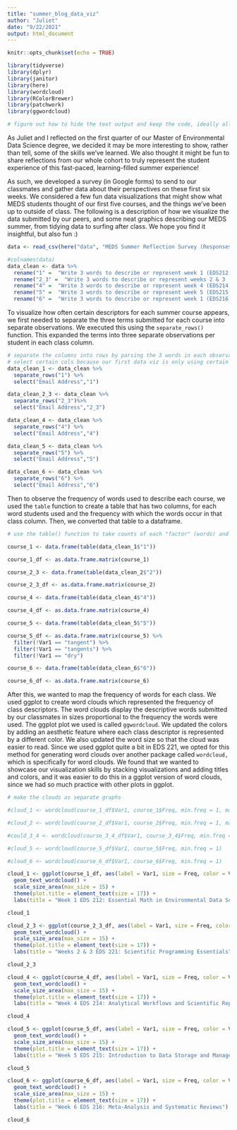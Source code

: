 ```yaml
---
title: "summer_blog_data_viz"
author: "Juliet"
date: "9/22/2021"
output: html_document
---
```


```r
knitr::opts_chunk$set(echo = TRUE)
```

```r
library(tidyverse)
library(dplyr)
library(janitor)
library(here)
library(wordcloud)
library(RColorBrewer)
library(patchwork)
library(ggwordcloud)

# figure out how to hide the text output and keep the code, ideally allowing the reader to open and close the code in the knitted document through some variation of: include = FALSE, collapse = TRUE, class.source = 'fold-hide', results = 'hide'
```


As Juliet and I reflected on the first quarter of our Master of Environmental Data Science degree, we decided it may be more interesting to show, rather than tell, some of the skills we’ve learned. We also thought it might be fun to share reflections from our whole cohort to truly represent the student experience of this fast-paced, learning-filled summer experience!

As such, we developed a survey (in Google forms) to send to our classmates and gather data about their perspectives on these first six weeks. We considered a few fun data visualizations that might show what MEDS students thought of our first five courses, and the things we’ve been up to outside of class. The following is a description of how we visualize the data submitted by our peers, and some neat graphics describing our MEDS summer, from tidying data to surfing after class. We hope you find it insightful, but also fun :) 


```r
data <- read_csv(here("data", "MEDS Summer Reflection Survey (Responses) - Responses Clean.csv"))
```

```r
#colnames(data)
data_clean <- data %>% 
  rename("1" =  "Write 3 words to describe or represent week 1 (EDS212 w/ Allison) here:") %>% 
  rename("2_3" =  "Write 3 words to describe or represent weeks 2 & 3 (EDS221 w/ Allison) here:") %>% 
  rename("4" =  "Write 3 words to describe or represent week 4 (EDS214 w/ Julien) here:") %>% 
  rename("5" =  "Write 3 words to describe or represent week 5 (EDS215 w/ Frew) here:") %>% 
  rename("6" =  "Write 3 words to describe or represent week 1 (EDS216 w/ Scott) here:")
```

To visualize how often certain descriptors for each summer course appears, we first needed to separate the three terms submitted for each course into separate observations. We executed this using the `separate_rows()` function. This expanded the terms into three separate observations per student in each class column. 

```r
# separate the columns into rows by parsing the 3 words in each observation into 3 different observations
# select certain cols because our first data viz is only using certain cols 
data_clean_1 <- data_clean %>% 
  separate_rows("1") %>% 
  select("Email Address","1")

data_clean_2_3 <- data_clean %>% 
  separate_rows("2_3")%>% 
  select("Email Address","2_3")

data_clean_4 <- data_clean %>% 
  separate_rows("4") %>% 
  select("Email Address","4")

data_clean_5 <- data_clean %>% 
  separate_rows("5") %>% 
  select("Email Address","5")

data_clean_6 <- data_clean %>% 
  separate_rows("6") %>% 
  select("Email Address","6")


```

Then to observe the frequency of words used to describe each course, we used the `table` function to create a table that has two columns, for each word students used and the frequency with which the words occur in that class column. Then, we converted that table to a dataframe. 


```r
# use the table() function to take counts of each "factor" (words) and use the data.frame() function to convert these tables to data frames

course_1 <- data.frame(table(data_clean_1$"1"))

course_1_df <- as.data.frame.matrix(course_1)

course_2_3 <- data.frame(table(data_clean_2$"2"))

course_2_3_df <- as.data.frame.matrix(course_2)

course_4 <- data.frame(table(data_clean_4$"4"))

course_4_df <- as.data.frame.matrix(course_4)

course_5 <- data.frame(table(data_clean_5$"5"))

course_5_df <- as.data.frame.matrix(course_5) %>% 
  filter(!Var1 == "tangent") %>% 
  filter(!Var1 == "tangents") %>% 
  filter(!Var1 == "dry")

course_6 <- data.frame(table(data_clean_6$"6"))

course_6_df <- as.data.frame.matrix(course_6)
```

After this, we wanted to map the frequency of words for each class. We used ggplot to create word clouds which represented the frequency of class descriptors. The word clouds display the descriptive words submitted by our classmates in sizes proportional to the frequency the words were used. The ggplot plot we used is called `ggwordcloud`. We updated the colors by adding an aesthetic feature where each class descriptor is represented by a different color. We also updated the word size so that the cloud was easier to read. 
Since we used ggplot quite a bit in EDS 221, we opted for this method for generating word clouds over another package called `wordcloud,` which is specifically for word clouds. We found that we wanted to showcase our visualization skills by stacking visualizations and adding titles and colors, and it was easier to do this in a ggplot version of word clouds, since we had so much practice with other plots in ggplot.

```r
# make the clouds as separate graphs

#cloud_1 <- wordcloud(course_1_df$Var1, course_1$Freq, min.freq = 1, main = "Week 1 EDS 212:Essential Math in Environmental Data Science ")

#cloud_2 <- wordcloud(course_2_df$Var1, course_2$Freq, min.freq = 1, main = "Week 1 EDS 221")

#could_3_4 <- wordcloud(course_3_4_df$Var1, course_3_4$Freq, min.freq = 1)

#cloud_5 <- wordcloud(course_5_df$Var1, course_5$Freq, min.freq = 1)

#cloud_6 <- wordcloud(course_6_df$Var1, course_6$Freq, min.freq = 1)
```

```r
cloud_1 <- ggplot(course_1_df, aes(label = Var1, size = Freq, color = Var1)) +
  geom_text_wordcloud() +
  scale_size_area(max_size = 15) +
  theme(plot.title = element_text(size = 17)) +
  labs(title = "Week 1 EDS 212: Essential Math in Environmental Data Science")

cloud_1

cloud_2_3 <- ggplot(course_2_3_df, aes(label = Var1, size = Freq, color = Var1)) +
  geom_text_wordcloud() +
  scale_size_area(max_size = 15) +
  theme(plot.title = element_text(size = 17)) +
  labs(title = "Weeks 2 & 3 EDS 221: Scientific Programming Essentials")

cloud_2_3

cloud_4 <- ggplot(course_4_df, aes(label = Var1, size = Freq, color = Var1)) +
  geom_text_wordcloud() +
  scale_size_area(max_size = 15) +
  theme(plot.title = element_text(size = 17)) +
  labs(title = "Week 4 EDS 214: Analytical Workflows and Scientific Reproducibility")

cloud_4

cloud_5 <- ggplot(course_5_df, aes(label = Var1, size = Freq, color = Var1)) +
  geom_text_wordcloud() +
  scale_size_area(max_size = 15) +
  theme(plot.title = element_text(size = 17)) +
  labs(title = "Week 5 EDS 215: Introduction to Data Storage and Management")

cloud_5

cloud_6 <- ggplot(course_6_df, aes(label = Var1, size = Freq, color = Var1)) +
  geom_text_wordcloud() +
  scale_size_area(max_size = 15) +
  theme(plot.title = element_text(size = 17)) +
  labs(title = "Week 6 EDS 216: Meta-Analysis and Systematic Reviews")

cloud_6
```



